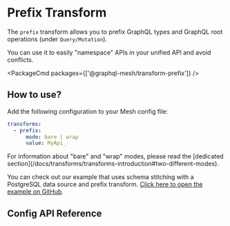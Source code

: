 
# Prefix Transform

The `prefix` transform allows you to prefix GraphQL types and GraphQL root operations (under `Query/Mutation`).

You can use it to easily "namespace" APIs in your unified API and avoid conflicts.

<PackageCmd packages={['@graphql-mesh/transform-prefix']} />

## How to use?

Add the following configuration to your Mesh config file:

```yaml
transforms:
  - prefix:
      mode: bare | wrap
      value: MyApi_
```

<Callout>
  For information about "bare" and "wrap" modes, please read the [dedicated section](/docs/transforms/transforms-introduction#two-different-modes).

  You can check out our example that uses schema stitching with a PostgreSQL data source and prefix transform.
  [Click here to open the example on GitHub](https://github.com/Urigo/graphql-mesh/tree/master/examples/postgres-geodb).
</Callout>

## Config API Reference


<API />
